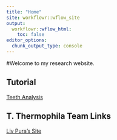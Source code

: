 ```yaml
---
title: "Home"
site: workflowr::wflow_site
output:
  workflowr::wflow_html:
    toc: false
editor_options:
  chunk_output_type: console
---
```


#Welcome to my research website.

## Tutorial
[Teeth Analysis](teeth.html)


## T. Thermophila Team Links
[Liv Pura's Site](https://oliviapura.github.io/myproject/)
